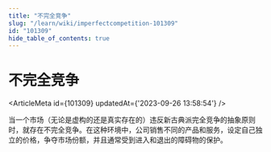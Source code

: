 ```yaml
---
title: "不完全竞争"
slug: "/learn/wiki/imperfectcompetition-101309"
id: "101309"
hide_table_of_contents: true
---
```



# 不完全竞争

<ArticleMeta id={101309} updatedAt={'2023-09-26 13:58:54'} />
<div className='border-solid border-b border-t-0 my-4 border-[var(--ifm-color-gray-300)]' />

当一个市场（无论是虚构的还是真实存在的）违反新古典派完全竞争的抽象原则时，就存在不完全竞争。在这种环境中，公司销售不同的产品和服务，设定自己独立的价格，争夺市场份额，并且通常受到进入和退出的障碍物的保护。
